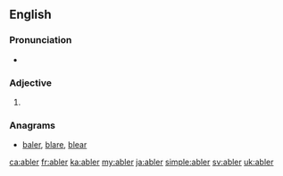 ==English==

===Pronunciation===
* {{a|US}} {{IPA|/eɪ.blɚ/|/eɪ.bə.lɚ/|lang=en}}

===Adjective===
{{head|en|adjective comparative form}}

# {{en-comparative of|able}}

===Anagrams===
* [[baler#English|baler]], [[blare#English|blare]], [[blear#English|blear]]

[[ca:abler]]
[[fr:abler]]
[[ka:abler]]
[[my:abler]]
[[ja:abler]]
[[simple:abler]]
[[sv:abler]]
[[uk:abler]]
